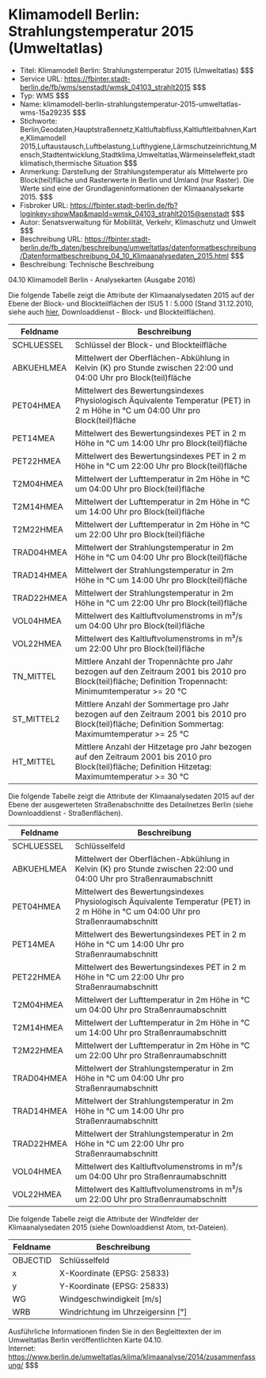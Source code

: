 # Klimamodell Berlin: Strahlungstemperatur 2015 (Umweltatlas)
- Titel: Klimamodell Berlin: Strahlungstemperatur 2015 (Umweltatlas) $$$
- Service URL: https://fbinter.stadt-berlin.de/fb/wms/senstadt/wmsk_04103_strahlt2015 $$$
- Typ: WMS $$$
- Name: klimamodell-berlin-strahlungstemperatur-2015-umweltatlas-wms-15a29235 $$$
- Stichworte: Berlin,Geodaten,Hauptstraßennetz,Kaltluftabfluss,Kaltluftleitbahnen,Karte,Klimamodell 2015,Luftaustausch,Luftbelastung,Lufthygiene,Lärmschutzeinrichtung,Mensch,Stadtentwicklung,Stadtklima,Umweltatlas,Wärmeinseleffekt,stadtklimatisch,thermische Situation $$$
- Anmerkung: Darstellung der Strahlungstemperatur als Mittelwerte pro Block(teil)fläche und Rasterwerte in Berlin und Umland (nur Raster). Die Werte sind eine der Grundlageninformationen der Klimaanalysekarte 2015. $$$
- Fisbroker URL: https://fbinter.stadt-berlin.de/fb?loginkey=showMap&mapId=wmsk_04103_strahlt2015@senstadt $$$
- Autor: Senatsverwaltung für Mobilität, Verkehr, Klimaschutz und Umwelt $$$
- Beschreibung URL: https://fbinter.stadt-berlin.de/fb_daten/beschreibung/umweltatlas/datenformatbeschreibung/Datenformatbeschreibung_04_10_Klimaanalysedaten_2015.html $$$
- Beschreibung: Technische Beschreibung 

04.10 Klimamodell Berlin - Analysekarten (Ausgabe 2016)

Die folgende Tabelle zeigt die Attribute der Klimaanalysedaten 2015 auf der Ebene der Block- und Blockteilflächen der ISU5 1 : 5.000 (Stand 31.12.2010, siehe auch [hier](Datenformatbeschreibung%5Fklimamodell%5Fanalysedaten%5F2015%5Fblock%5Fund%5Fblockteilflaechen.pdf), Downloaddienst - Block- und Blockteilflächen).

| **Feldname** | **Beschreibung**                                                                                                                                           |
| ------------ | ---------------------------------------------------------------------------------------------------------------------------------------------------------- |
| SCHLUESSEL   | Schlüssel der Block- und Blockteilfläche                                                                                                                   |
| ABKUEHLMEA   | Mittelwert der Oberflächen-Abkühlung in Kelvin (K) pro Stunde zwischen 22:00 und 04:00 Uhr pro Block(teil)fläche                                           |
| PET04HMEA    | Mittelwert des Bewertungsindexes Physiologisch Äquivalente Temperatur (PET) in 2 m Höhe in °C um 04:00 Uhr pro Block(teil)fläche                           |
| PET14MEA     | Mittelwert des Bewertungsindexes PET in 2 m Höhe in °C um 14:00 Uhr pro Block(teil)fläche                                                                  |
| PET22HMEA    | Mittelwert des Bewertungsindexes PET in 2 m Höhe in °C um 22:00 Uhr pro Block(teil)fläche                                                                  |
| T2M04HMEA    | Mittelwert der Lufttemperatur in 2m Höhe in °C um 04:00 Uhr pro Block(teil)fläche                                                                          |
| T2M14HMEA    | Mittelwert der Lufttemperatur in 2m Höhe in °C um 14:00 Uhr pro Block(teil)fläche                                                                          |
| T2M22HMEA    | Mittelwert der Lufttemperatur in 2m Höhe in °C um 22:00 Uhr pro Block(teil)fläche                                                                          |
| TRAD04HMEA   | Mittelwert der Strahlungstemperatur in 2m Höhe in °C um 04:00 Uhr pro Block(teil)fläche                                                                    |
| TRAD14HMEA   | Mittelwert der Strahlungstemperatur in 2m Höhe in °C um 14:00 Uhr pro Block(teil)fläche                                                                    |
| TRAD22HMEA   | Mittelwert der Strahlungstemperatur in 2m Höhe in °C um 22:00 Uhr pro Block(teil)fläche                                                                    |
| VOL04HMEA    | Mittelwert des Kaltluftvolumenstroms in m³/s um 04:00 Uhr pro Block(teil)fläche                                                                            |
| VOL22HMEA    | Mittelwert des Kaltluftvolumenstroms in m³/s um 22:00 Uhr pro Block(teil)fläche                                                                            |
| TN\_MITTEL   | Mittlere Anzahl der Tropennächte pro Jahr bezogen auf den Zeitraum 2001 bis 2010 pro Block(teil)fläche; Definition Tropennacht: Minimumtemperatur >= 20 °C |
| ST\_MITTEL2  | Mittlere Anzahl der Sommertage pro Jahr bezogen auf den Zeitraum 2001 bis 2010 pro Block(teil)fläche; Definition Sommertag: Maximumtemperatur >= 25 °C     |
| HT\_MITTEL   | Mittlere Anzahl der Hitzetage pro Jahr bezogen auf den Zeitraum 2001 bis 2010 pro Block(teil)fläche; Definition Hitzetag: Maximumtemperatur >= 30 °C       |

Die folgende Tabelle zeigt die Attribute der Klimaanalysedaten 2015 auf der Ebene der ausgewerteten Straßenabschnitte des Detailnetzes Berlin (siehe Downloaddienst - Straßenflächen).

| **Feldname** | **Beschreibung**                                                                                                                    |
| ------------ | ----------------------------------------------------------------------------------------------------------------------------------- |
| SCHLUESSEL   | Schlüsselfeld                                                                                                                       |
| ABKUEHLMEA   | Mittelwert der Oberflächen-Abkühlung in Kelvin (K) pro Stunde zwischen 22:00 und 04:00 Uhr pro Straßenraumabschnitt                 |
| PET04HMEA    | Mittelwert des Bewertungsindexes Physiologisch Äquivalente Temperatur (PET) in 2 m Höhe in °C um 04:00 Uhr pro Straßenraumabschnitt |
| PET14MEA     | Mittelwert des Bewertungsindexes PET in 2 m Höhe in °C um 14:00 Uhr pro Straßenraumabschnitt                                        |
| PET22HMEA    | Mittelwert des Bewertungsindexes PET in 2 m Höhe in °C um 22:00 Uhr pro Straßenraumabschnitt                                        |
| T2M04HMEA    | Mittelwert der Lufttemperatur in 2m Höhe in °C um 04:00 Uhr pro Straßenraumabschnitt                                                |
| T2M14HMEA    | Mittelwert der Lufttemperatur in 2m Höhe in °C um 14:00 Uhr pro Straßenraumabschnitt                                                |
| T2M22HMEA    | Mittelwert der Lufttemperatur in 2m Höhe in °C um 22:00 Uhr pro Straßenraumabschnitt                                                |
| TRAD04HMEA   | Mittelwert der Strahlungstemperatur in 2m Höhe in °C um 04:00 Uhr pro Straßenraumabschnitt                                          |
| TRAD14HMEA   | Mittelwert der Strahlungstemperatur in 2m Höhe in °C um 14:00 Uhr pro Straßenraumabschnitt                                          |
| TRAD22HMEA   | Mittelwert der Strahlungstemperatur in 2m Höhe in °C um 22:00 Uhr pro Straßenraumabschnitt                                          |
| VOL04HMEA    | Mittelwert des Kaltluftvolumenstroms in m³/s um 04:00 Uhr pro Straßenraumabschnitt                                                  |
| VOL22HMEA    | Mittelwert des Kaltluftvolumenstroms in m³/s um 22:00 Uhr pro Straßenraumabschnitt                                                  |

Die folgende Tabelle zeigt die Attribute der Windfelder der Klimaanalysedaten 2015 (siehe Downloaddienst Atom, txt-Dateien).

| **Feldname** | **Beschreibung**                    |
| ------------ | ----------------------------------- |
| OBJECTID     | Schlüsselfeld                       |
| x            | X-Koordinate (EPSG: 25833)          |
| y            | Y-Koordinate (EPSG: 25833)          |
| WG           | Windgeschwindigkeit \[m/s\]         |
| WRB          | Windrichtung im Uhrzeigersinn \[°\] |

Ausführliche Informationen finden Sie in den Begleittexten der im Umweltatlas Berlin veröffentlichten Karte 04.10.  
Internet: https://www.berlin.de/umweltatlas/klima/klimaanalyse/2014/zusammenfassung/ $$$
